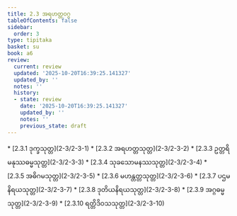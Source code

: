 ```yaml
---
title: 2.3 အရဟတ္တဝဂ္ဂ
tableOfContents: false
sidebar:
  order: 3
type: tipitaka
basket: su
book: a6
review:
  current: review
  updated: '2025-10-20T16:39:25.141327'
  updated_by: ''
  notes: ''
  history:
  - state: review
    date: '2025-10-20T16:39:25.141327'
    updated_by: ''
    notes: ''
    previous_state: draft
---
```



<DynamicBreadcrumb />


<ReviewStatus review={frontmatter.review} showDetails={true} />

<HypothesisAnnotation frontmatter={frontmatter} />



<TableOfContents book="a6" section="2.3">
* [2.3.1 ဒုက္ခသုတ္တ](2-3/2-3-1)
* [2.3.2 အရဟတ္တသုတ္တ](2-3/2-3-2)
* [2.3.3 ဥတ္တရိမနုဿဓမ္မသုတ္တ](2-3/2-3-3)
* [2.3.4 သုခသောမနဿသုတ္တ](2-3/2-3-4)
* [2.3.5 အဓိဂမသုတ္တ](2-3/2-3-5)
* [2.3.6 မဟန္တတ္တသုတ္တ](2-3/2-3-6)
* [2.3.7 ပဌမနိရယသုတ္တ](2-3/2-3-7)
* [2.3.8 ဒုတိယနိရယသုတ္တ](2-3/2-3-8)
* [2.3.9 အဂ္ဂဓမ္မသုတ္တ](2-3/2-3-9)
* [2.3.10 ရတ္တိဒိဝသသုတ္တ](2-3/2-3-10)
</TableOfContents>
